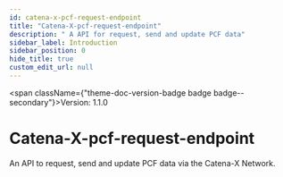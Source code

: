 ```yaml
---
id: catena-x-pcf-request-endpoint
title: "Catena-X-pcf-request-endpoint"
description: " A API for request, send and update PCF data"
sidebar_label: Introduction
sidebar_position: 0
hide_title: true
custom_edit_url: null
---
```



<span className={"theme-doc-version-badge badge badge--secondary"}>Version: 1.1.0</span>

# Catena-X-pcf-request-endpoint


An API to request, send and update PCF data via the Catena-X Network.      
